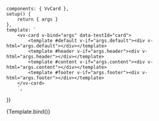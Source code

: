 
<Meta
	title="Components/Card"
	component={VvCard}
	args={defaultArgs}
	argTypes={argTypes}
/>

	components: { VvCard },
	setup() {
		return { args }
	},
	template: `
        <vv-card v-bind="args" data-testId="card">
			<template #default v-if="args.default"><div v-html="args.default"></div></template>
			<template #header v-if="args.header"><div v-html="args.header"></div></template>
			<template #content v-if="args.content"><div v-html="args.content"></div></template>
			<template #footer v-if="args.footer"><div v-html="args.footer"></div></template>
        </vv-card>
        `,
})

<Canvas>
	<Story
		name="Default"
		play={defaulTest}
		args={{
			content:
				'Lorem ipsum dolor sit amet, consectetur adipiscing elit. Aenean turpis diam, tempor non sem ut, suscipit gravida mi.',
		}}
	>
		{Template.bind()}
	</Story>
</Canvas>
